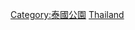 {{Commons category|Amusement parks in Thailand}}

[[Category:泰國公園|Category:泰國公園]]
[[Category:各國主題公園|Thailand]]